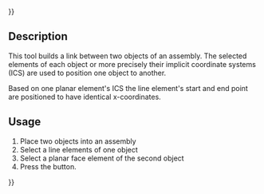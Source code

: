 {{UnfinishedDocu{{#translation:}}}}
<languages/>
<translate>

<!--T:1-->
{{Docnav
|[[Assembly3_ConstraintLineHorizontal|Line horizontal]]
|[[Assembly3_ConstraintArcLineTangent|Arc line tangent]]
|[[Assembly3_Workbench|Assembly3]]
|IconL=Assembly_ConstraintLineHorizontal.svg
|IconR=Assembly_ConstraintArcLineTangent.svg
|IconC=Assembly3_workbench_icon.svg
}}

<!--T:2-->
{{GuiCommand
|Name=Assembly3 ConstraintLineVertical
|Icon=Assembly_ConstraintLineVertical.svg
|Workbenches=[[Assembly3_Workbench|Assembly3]]
}}

== Description == <!--T:3-->

<!--T:4-->
This tool builds a link between two objects of an assembly. The selected elements of each object or more precisely their implicit coordinate systems (ICS) are used to position one object to another.

<!--T:8-->
Based on one planar element's ICS the line element's start and end point are positioned to have identical x-coordinates.

== Usage == <!--T:5--> 

<!--T:6-->
# Place two objects into an assembly
# Select a line elements of one object
# Select a planar face element of the second object
# Press the {{Button|[[Image:Assembly_ConstraintLineVertical.svg|16px]] [[Assembly3_ConstraintLineVertical|Line vertical]]}} button.

   
<!--T:7-->
{{Docnav
|[[Assembly3_ConstraintLineHorizontal|Line horizontal]]
|[[Assembly3_ConstraintArcLineTangent|Arc line tangent]]
|[[Assembly3_Workbench|Assembly3]]
|IconL=Assembly_ConstraintLineHorizontal.svg
|IconR=Assembly_ConstraintArcLineTangent.svg
|IconC=Assembly3_workbench_icon.svg
}}
</translate>
{{Userdocnavi{{#translation:}}}}